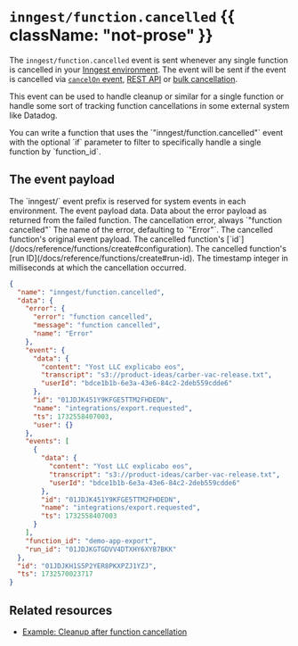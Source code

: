 
# `inngest/function.cancelled` {{ className: "not-prose" }}

The `inngest/function.cancelled` event is sent whenever any single function is cancelled in your [Inngest environment](/docs/platform/environments). The event will be sent if the event is cancelled via [`cancelOn` event](/docs/features/inngest-functions/cancellation/cancel-on-events), [REST API](/docs/guides/cancel-running-functions) or [bulk cancellation](/docs/platform/manage/bulk-cancellation).

This event can be used to handle cleanup or similar for a single function or handle some sort of tracking function cancellations in some external system like Datadog.

<Callout>
  You can write a function that uses the `"inngest/function.cancelled"` event with the optional `if` parameter to filter to specifically handle a single function by `function_id`.
</Callout>

## The event payload

<Row>
<Col>

<Properties>
  <Property name="name" type={`string: "inngest/function.cancelled"`} attribute>
    The `inngest/` event prefix is reserved for system events in each environment.
  </Property>
  <Property name="data" type="object" attribute>
    The event payload data.
    <Properties nested>
      <Property name="error" type="object" attribute>
        Data about the error payload as returned from the failed function.
        <Properties nested>
          <Property name="message" type="string" attribute>
            The cancellation error, always `"function cancelled"`
          </Property>
          <Property name="name" type="string" attribute>
            The name of the error, defaulting to `"Error"`.
          </Property>
        </Properties>
      </Property>
      <Property name="event" type="string" attribute>
        The cancelled function's original event payload.
      </Property>
      <Property name="function_id" type="string" attribute>
        The cancelled function's [`id`](/docs/reference/functions/create#configuration).
      </Property>
      <Property name="run_id" type="string" attribute>
        The cancelled function's [run ID](/docs/reference/functions/create#run-id).
      </Property>
    </Properties>
  </Property>
  <Property name="ts" type="number" attribute>
    The timestamp integer in milliseconds at which the cancellation occurred.
  </Property>
</Properties>

</Col>
<Col>

```json {{ title: "Example payload" }}
{
  "name": "inngest/function.cancelled",
  "data": {
    "error": {
      "error": "function cancelled",
      "message": "function cancelled",
      "name": "Error"
    },
    "event": {
      "data": {
        "content": "Yost LLC explicabo eos",
        "transcript": "s3://product-ideas/carber-vac-release.txt",
        "userId": "bdce1b1b-6e3a-43e6-84c2-2deb559cdde6"
      },
      "id": "01JDJK451Y9KFGE5TTM2FHDEDN",
      "name": "integrations/export.requested",
      "ts": 1732558407003,
      "user": {}
    },
    "events": [
      {
        "data": {
          "content": "Yost LLC explicabo eos",
          "transcript": "s3://product-ideas/carber-vac-release.txt",
          "userId": "bdce1b1b-6e3a-43e6-84c2-2deb559cdde6"
        },
        "id": "01JDJK451Y9KFGE5TTM2FHDEDN",
        "name": "integrations/export.requested",
        "ts": 1732558407003
      }
    ],
    "function_id": "demo-app-export",
    "run_id": "01JDJKGTGDVV4DTXHY6XYB7BKK"
  },
  "id": "01JDJKH1S5P2YER8PKXPZJ1YZJ",
  "ts": 1732570023717
}
```


</Col>
</Row>

## Related resources

* [Example: Cleanup after function cancellation](/docs/examples/cleanup-after-function-cancellation)
